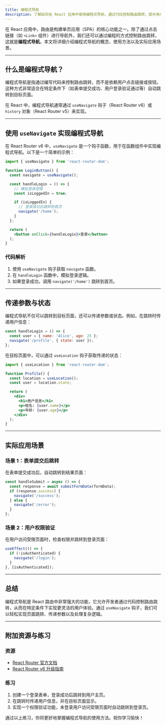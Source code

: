 ```yaml
---
title: 编程式导航
description: 了解如何在 React 应用中使用编程式导航，通过代码控制路由跳转，提升用户体验。
---
```


在 React 应用中，路由是构建单页应用（SPA）的核心功能之一。除了通过点击链接（如 `<Link>` 组件）进行导航外，我们还可以通过编程的方式控制路由跳转，这就是**编程式导航**。本文将详细介绍编程式导航的概念、使用方法以及实际应用场景。

---

## 什么是编程式导航？

编程式导航是指通过编写代码来控制路由跳转，而不是依赖用户点击链接或按钮。这种方式非常适合在特定条件下（如表单提交成功、用户登录验证通过等）自动跳转到目标页面。

在 React 中，编程式导航通常通过 `useNavigate` 钩子（React Router v6）或 `history` 对象（React Router v5）来实现。

---

## 使用 `useNavigate` 实现编程式导航

在 React Router v6 中，`useNavigate` 是一个钩子函数，用于在函数组件中实现编程式导航。以下是一个简单的示例：

```jsx
import { useNavigate } from 'react-router-dom';

function LoginButton() {
  const navigate = useNavigate();

  const handleLogin = () => {
    // 模拟登录逻辑
    const isLoggedIn = true;

    if (isLoggedIn) {
      // 登录成功后跳转到首页
      navigate('/home');
    }
  };

  return (
    <button onClick={handleLogin}>登录</button>
  );
}
```

### 代码解析
1. 使用 `useNavigate` 钩子获取 `navigate` 函数。
2. 在 `handleLogin` 函数中，模拟登录逻辑。
3. 如果登录成功，调用 `navigate('/home')` 跳转到首页。

---

## 传递参数与状态

编程式导航不仅可以跳转到目标页面，还可以传递参数或状态。例如，在跳转时传递用户信息：

```jsx
const handleLogin = () => {
  const user = { name: 'Alice', age: 25 };
  navigate('/profile', { state: user });
};
```

在目标页面中，可以通过 `useLocation` 钩子获取传递的状态：

```jsx
import { useLocation } from 'react-router-dom';

function Profile() {
  const location = useLocation();
  const user = location.state;

  return (
    <div>
      <h1>用户信息</h1>
      <p>姓名: {user.name}</p>
      <p>年龄: {user.age}</p>
    </div>
  );
}
```

---

## 实际应用场景

### 场景 1：表单提交后跳转
在表单提交成功后，自动跳转到结果页面：

```jsx
const handleSubmit = async () => {
  const response = await submitFormData(formData);
  if (response.success) {
    navigate('/success');
  } else {
    navigate('/error');
  }
};
```

### 场景 2：用户权限验证
在用户访问受限页面时，检查权限并跳转到登录页面：

```jsx
useEffect(() => {
  if (!isAuthenticated) {
    navigate('/login');
  }
}, [isAuthenticated]);
```

---

## 总结

编程式导航是 React 路由中非常强大的功能，它允许开发者通过代码控制路由跳转，从而在特定条件下实现更灵活的用户体验。通过 `useNavigate` 钩子，我们可以轻松实现页面跳转、传递参数以及处理复杂逻辑。

---

## 附加资源与练习

### 资源
- [React Router 官方文档](https://reactrouter.com/)
- [React Router v6 升级指南](https://reactrouter.com/docs/en/v6/upgrading/v5)

### 练习
1. 创建一个登录表单，登录成功后跳转到用户主页。
2. 在跳转时传递用户信息，并在目标页面显示。
3. 实现一个权限验证功能，未登录用户访问受限页面时自动跳转到登录页。

通过以上练习，你将更好地掌握编程式导航的使用方法。祝你学习愉快！